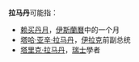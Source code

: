 '''拉马丹'''可能指：

*[[赖买丹月|赖买丹月]]，[[伊斯蘭曆|伊斯蘭曆]]中的一个月
*[[塔哈·亚辛·拉马丹|塔哈·亚辛·拉马丹]]，[[伊拉克|伊拉克]]前副总统
*[[塔里克·拉马丹|塔里克·拉马丹]]，[[瑞士|瑞士]]學者
{{disambig|Cat=三字譯名消歧義}}